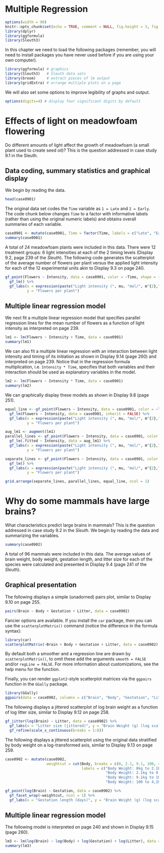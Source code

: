 # Multiple Regression

```r
options(width = 90)
knitr::opts_chunk$set(echo = TRUE, comment = NULL, fig.height = 3, fig.width = 4)
library(dplyr)
library(ggformula)
library(Sleuth3)
```


In this chapter we need to load the following packages (remember, you will need to install packages you have never used before if you are using your own computer).

```r
library(ggformula) # graphics
library(Sleuth3)   # Sleuth data sets
library(broom)     # extract pieces of lm output
library(gridExtra) # arrange multiple plots on a page
```

We will also set some options to improve legibility of graphs and output.
```r
options(digits=4) # display four significant digits by default
```


# Effects of light on meadowfoam flowering
Do different amounts of light affect the growth of meadowfoam (a small plant used to create seed oil)? This is the question addressed in case study 9.1 in the Sleuth.

## Data coding, summary statistics and graphical display

We begin by reading the data.

```r
head(case0901)
```

The original data set codes the `Time` variable as `1 = Late` and `2 = Early`. The code chunk below changes `Time` to a factor with informative labels (rather than using the original numeric labels) and obtains overall summaries of each variable.

```r
case0901 <- mutate(case0901, Time = factor(Time, labels = c("Late", "Early")))
summary(case0901)
```

A total of 24 meadowfoam plants were included in this data. There were 12 treatment groups: 6 light intensities at each of the 2 timing levels (Display 9.2, page 239 of the *Sleuth*). The following code generates the scatterplot of the average number of flowers per plant versus the applied light intensity for each of the 12 experimental units akin to Display 9.3 on page 240.

```r
gf_point(Flowers ~ Intensity, data = case0901, color = ~Time, shape = ~Time) %>%
  gf_lm() %>%
  gf_labs(x = expression(paste("Light intensity (", mu, "mol/", m^{2},"/sec)")),
          y = "Flowers per plant")
```

## Multiple linear regression model

We next fit a multiple linear regression model that specifies parallel regression lines for the mean number of flowers as a function of light intensity as interpreted on page 239.

```r
lm1 <- lm(Flowers ~ Intensity + Time, data = case0901)
summary(lm1)
```

We can also fit a multiple linear regression with an interaction between light intensity and timing of its initiation as shown in Display 9.14 (page 260) and interpreted on page 239. Notice that in the regression formula multiplication, i.e. `Intensity * Time`, specifies that both variables and their interaction should be used as explanatory variables in the model.

```r
lm2 <- lm(Flowers ~ Intensity * Time, data = case0901)
summary(lm2)
```

We can graphically display these models as shown in Display 9.8 (page 251).

```r
equal_line <- gf_point(Flowers ~ Intensity, data = case0901, color = ~Time, shape = ~Time) %>%
  gf_lm(Flowers ~ Intensity, data = case0901, inherit = FALSE) %>%
  gf_labs(x = expression(paste("Light intensity (", mu, "mol/", m^{2},"/sec)")),
          y = "Flowers per plant")

aug_lm1 <- augment(lm1)
parallel_lines <- gf_point(Flowers ~ Intensity, data = case0901, color = ~Time, shape = ~Time) %>%
  gf_lm(.fitted ~ Intensity, data = aug_lm1) %>%
  gf_labs(x = expression(paste("Light intensity (", mu, "mol/", m^{2},"/sec)")),
          y = "Flowers per plant")

separate_lines <- gf_point(Flowers ~ Intensity, data = case0901, color = ~Time, shape = ~Time) %>%
  gf_lm() %>%
  gf_labs(x = expression(paste("Light intensity (", mu, "mol/", m^{2},"/sec)")),
          y = "Flowers per plant")

grid.arrange(separate_lines, parallel_lines, equal_line, ncol = 1)
```


# Why do some mammals have large brains?

What characteristics predict large brains in mammals? This is the question addressed in case study 9.2 in the *Sleuth*. We begin by reading the data and summarizing the variables.

```r
summary(case0902)
```

A total of 96 mammals were included in this data. The average values of brain weight, body
weight, gestation length, and litter size for each of the species were calculated and presented in Display 9.4 (page 241 of the *Sleuth*).

## Graphical presentation

The following displays a simple (unadorned) pairs plot, similar to Display 9.10 on page 255.

```r
pairs(Brain ~ Body + Gestation + Litter, data = case0902)
```

Fancier options are available. If you install the `car` package, then you can use the `scatterplotMatrix()` command (notice the difference in the formula syntax):

```r
library(car)
scatterplotMatrix(~Brain + Body + Gestation + Litter, data = case0902)
```

By default both a smoother and a regression line are drawn by `scatterplotMatrix()`, to omit these add the arguments `smooth = FALSE` and/or `regLine = FALSE`. For more information about customizations, see the help menu for the function.

Finally, you can render `ggplot2`-style scatterplot matrices via the `ggpairs` function in the `GGally` package.

```r
library(GGally)
ggpairs(data = case0902, columns = c("Brain", "Body", "Gestation", "Litter"))
```


The following displays a jittered scatterplot of log brain weight as a function of log litter size, similar to Display 9.12 on page 258.

```r
gf_jitter(log(Brain) ~ Litter, data = case0902) %>%
  gf_labs(x = "Litter size (jittered)", y = "Brain Weight (g) (log scale)") %>%
  gf_refine(scale_x_continuous(breaks = 1:8))
```

The following displays a jittered scatterplot using the original data stratified by body weight on a log-transformed axis, similar to Display 9.13 on page 259.

```r
case0902 <- mutate(case0902, 
                   weightcut = cut(Body, breaks = c(0, 2.1, 9.1, 100, 4200),
                                   labels = c("Body Weight: 0kg to 2.1kg", 
                                              "Body Weight: 2.1kg to 9.1kg", 
                                              "Body Weight: 9.1kg to 100kg",
                                              "Body Weight: 100 to 4,200")))

gf_point(log(Brain) ~ Gestation, data = case0902) %>%
  gf_facet_wrap(~weightcut, ncol = 1) %>%
  gf_labs(x = "Gestation length (days)", y = "Brain Weight (g) (log scale)")
```

## Multiple linear regression model

The following model is interpreted on page 240 and shown in Display 9.15 (page 260).

```r
lm3 <- lm(log(Brain) ~ log(Body) + log(Gestation) + log(Litter), data = case0902)
summary(lm3)
```

